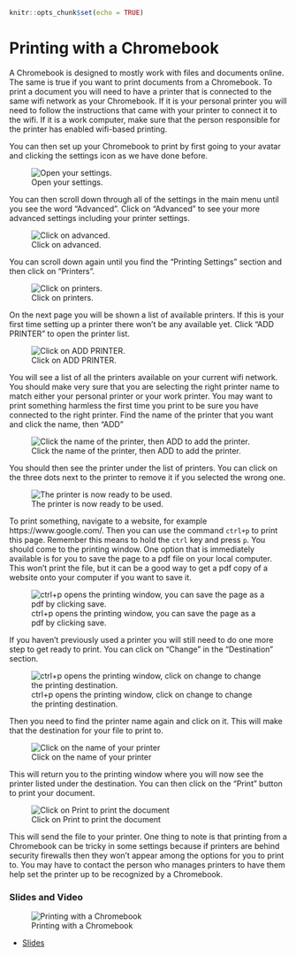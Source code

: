 

```r
knitr::opts_chunk$set(echo = TRUE)
```

# Printing with a Chromebook

A Chromebook is designed to mostly work with files and documents online. The same is true if you want to print documents from a Chromebook. To print a document you will need to have a printer that is connected to the same wifi network as your Chromebook. If it is your personal printer you will need to follow the instructions that came with your printer to connect it to the wifi. If it is a work computer, make sure that the person responsible for the printer has enabled wifi-based printing.

You can then set up your Chromebook to print by first going to your avatar and clicking the settings icon as we have done before.


![Open your settings.](https://docs.google.com/presentation/d/1KxH-cciEQAyyHcngpzw_4n-vQkznmBsvi6QhS5RBOwg/export/png?id=1KxH-cciEQAyyHcngpzw_4n-vQkznmBsvi6QhS5RBOwg&pageid=g3b1980cd70_0_123)

You can then scroll down through all of the settings in the main menu until you see the word "Advanced". Click on "Advanced" to see your more advanced settings including your printer settings.



![Click on advanced.](https://docs.google.com/presentation/d/1KxH-cciEQAyyHcngpzw_4n-vQkznmBsvi6QhS5RBOwg/export/png?id=1KxH-cciEQAyyHcngpzw_4n-vQkznmBsvi6QhS5RBOwg&pageid=g3b1980cd70_0_82)


You can scroll down again until you find the "Printing Settings" section and then click on "Printers".



![Click on printers.](https://docs.google.com/presentation/d/1KxH-cciEQAyyHcngpzw_4n-vQkznmBsvi6QhS5RBOwg/export/png?id=1KxH-cciEQAyyHcngpzw_4n-vQkznmBsvi6QhS5RBOwg&pageid=g3b1980cd70_0_87)


On the next page you will be shown a list of available printers. If this is your first time setting up a printer there won't be any available yet. Click "ADD PRINTER" to open the printer list.


![Click on ADD PRINTER.](https://docs.google.com/presentation/d/1KxH-cciEQAyyHcngpzw_4n-vQkznmBsvi6QhS5RBOwg/export/png?id=1KxH-cciEQAyyHcngpzw_4n-vQkznmBsvi6QhS5RBOwg&pageid=g3b1980cd70_0_92)

You will see a list of all the printers available on your current wifi network. You should make very sure that you are selecting the right printer name to match either your personal printer or your work printer. You may want to print something harmless the first time you print to be sure you have connected to the right printer. Find the name of the printer that you want and click the name, then "ADD"


![Click the name of the printer, then ADD to add the printer.](https://docs.google.com/presentation/d/1KxH-cciEQAyyHcngpzw_4n-vQkznmBsvi6QhS5RBOwg/export/png?id=1KxH-cciEQAyyHcngpzw_4n-vQkznmBsvi6QhS5RBOwg&pageid=g3b1980cd70_0_97)

You should then see the printer under the list of printers. You can click on the three dots next to the printer to remove it if you selected the wrong one.



![The printer is now ready to be used. ](https://docs.google.com/presentation/d/1KxH-cciEQAyyHcngpzw_4n-vQkznmBsvi6QhS5RBOwg/export/png?id=1KxH-cciEQAyyHcngpzw_4n-vQkznmBsvi6QhS5RBOwg&pageid=g3b1980cd70_0_103)


To print something, navigate to a website, for example https://www.google.com/. Then you can use the command `ctrl+p` to print this page. Remember this means to hold the `ctrl` key and press `p`. You should come to the printing window. One option that is immediately available is for you to save the page to a pdf file on your local computer. This won't print the file, but it can be a good way to get a pdf copy of a website onto your computer if you want to save it.


![ctrl+p opens the printing window, you can save the page as a pdf by clicking save. ](https://docs.google.com/presentation/d/1KxH-cciEQAyyHcngpzw_4n-vQkznmBsvi6QhS5RBOwg/export/png?id=1KxH-cciEQAyyHcngpzw_4n-vQkznmBsvi6QhS5RBOwg&pageid=g3b1980cd70_0_240)


If you haven't previously used a printer you will still need to do one more step to get ready to print. You can click on  "Change" in the "Destination" section.



![ctrl+p opens the printing window, click on change to change the printing destination. ](https://docs.google.com/presentation/d/1KxH-cciEQAyyHcngpzw_4n-vQkznmBsvi6QhS5RBOwg/export/png?id=1KxH-cciEQAyyHcngpzw_4n-vQkznmBsvi6QhS5RBOwg&pageid=g3b1980cd70_0_108)

Then you need to find the printer name again and click on it. This will make that the destination for your file to print to.


![Click on the name of your printer](https://docs.google.com/presentation/d/1KxH-cciEQAyyHcngpzw_4n-vQkznmBsvi6QhS5RBOwg/export/png?id=1KxH-cciEQAyyHcngpzw_4n-vQkznmBsvi6QhS5RBOwg&pageid=g3b1980cd70_0_113)

This will return you to the printing window where you will now see the printer listed under the destination. You can then click on the "Print" button to print your document.


![Click on Print to print the document ](https://docs.google.com/presentation/d/1KxH-cciEQAyyHcngpzw_4n-vQkznmBsvi6QhS5RBOwg/export/png?id=1KxH-cciEQAyyHcngpzw_4n-vQkznmBsvi6QhS5RBOwg&pageid=g3b1980cd70_0_118)

This will send the file to your printer. One thing to note is that printing from a Chromebook can be tricky in some settings because if printers are behind security firewalls then they won't appear among the options for you to print to. You may have to contact the person who manages printers to have them help set the printer up to be recognized by a Chromebook.

### Slides and Video

![Printing with a Chromebook](https://www.youtube.com/watch?v=_eHGPls1nhs)

* [Slides](https://docs.google.com/presentation/d/1KxH-cciEQAyyHcngpzw_4n-vQkznmBsvi6QhS5RBOwg/edit?usp=sharing)
